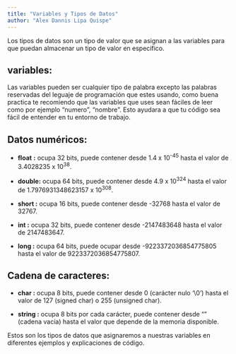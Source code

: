 ```yaml
---
title: "Variables y Tipos de Datos"
author: "Alex Dannis Lipa Quispe"
---
```


Los tipos de datos son un tipo de valor que se asignan a las variables para que puedan almacenar un tipo de valor en específico.

## variables:

Las variables pueden ser cualquier tipo de palabra excepto las palabras reservadas del leguaje de programación que estes usando, como buena practica te recomiendo que las variables que uses sean fáciles de leer como por ejemplo "numero", "nombre". Esto ayudara a que tu código sea fácil de entender en tu entorno de trabajo.

## Datos numéricos:

-   **float** **:** ocupa 32 bits, puede contener desde 1.4 x 10^-45^ hasta el valor de 3.4028235 x 10^38^.

-   **double:** ocupa 64 bits, puede contener desde 4.9 x 10^324^ hasta el valor de 1.7976931348623157 x 10^308^.

-   **short :** ocupa 16 bits, puede contener desde -32768 hasta el valor de 32767.

-   **int :** ocupa 32 bits, puede contener desde -2147483648 hasta el valor de 2147483647.

-   **long :** ocupa 64 bits, puede ocupar desde -9223372036854775805 hasta el valor de 9223372036854775807.

## Cadena de caracteres:

-   **char :** ocupa 8 bits, puede contener desde 0 (carácter nulo '\\0') hasta el valor de 127 (signed char) o 255 (unsigned char).

-   **string :** ocupa 8 bits por cada carácter, puede contener desde "" (cadena vacía) hasta el valor que depende de la memoria disponible.

Estos son los tipos de datos que asignaremos a nuestras variables en diferentes ejemplos y explicaciones de código.
